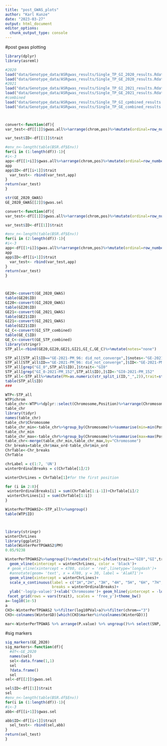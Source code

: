 ```yaml
---
title: "post_GWAS_plots"
author: "Karl Kunze"
date: "2023-03-27"
output: html_document
editor_options: 
  chunk_output_type: console
---
```

#post gwas plotting
```r
library(dplyr)
library(asreml)

#2020
load("data/Genotype_data/ASRgwas_results/Single_TP_GI_2020_results.Rdata")
load("data/Genotype_data/ASRgwas_results/Single_TP_GE_2020_results.Rdata")
#2021
load("data/Genotype_data/ASRgwas_results/Single_TP_GI_2021_results.Rdata")
load("data/Genotype_data/ASRgwas_results/Single_TP_GE_2021_results.Rdata")
#combined
load("data/Genotype_data/ASRgwas_results/Single_TP_GI_cpmbined_results.Rdata")#GI_STP_combined,
load("data/Genotype_data/ASRgwas_results/Single_TP_GE_combined_results.Rdata")#GE_STP_combined



convert<-function(df){
var_test<-df[[1]]$gwas.all%>%arrange(chrom,pos)%>%mutate(ordinal=row_number(),fdr.pvalues=p.adjust(p.value,method="fdr"))

var_test$ID<-df[[1]]$trait

#env_n<-length(table(BSR.df$Env))
for(i in (1:length(df))-1){
#i<-3
app<-df[[1+i]]$gwas.all%>%arrange(chrom,pos)%>%mutate(ordinal=row_number(),fdr.pvalues=p.adjust(p.value,method="fdr"))
app
app$ID<-df[[i+1]]$trait
  var_test<- rbind(var_test,app)
}
return(var_test)
}

str(GE_2020_GWAS)
GE_2020_GWAS[[2]]$gwas.sel

convert<-function(df){
var_test<-df[[1]]$gwas.all%>%arrange(chrom,pos)%>%mutate(ordinal=row_number(),fdr.pvalues=p.adjust(p.value,method="fdr"))

var_test$ID<-df[[1]]$trait

#env_n<-length(table(BSR.df$Env))
for(i in (2:length(df))-1){
#i<-3
app<-df[[1+i]]$gwas.all%>%arrange(chrom,pos)%>%mutate(ordinal=row_number(),fdr.pvalues=p.adjust(p.value,method="fdr"))
app
app$ID<-df[[i+1]]$trait
  var_test<- rbind(var_test,app)
}
return(var_test)
}



GE20<-convert(GE_2020_GWAS)
table(GE20$ID)
GI20<-convert(GI_2020_GWAS)
table(GI20$ID)
GE21<-convert(GE_2021_GWAS)
table(GE21$ID)
GI21<-convert(GI_2021_GWAS)
table(GI21$ID)
GI_C<-convert(GI_STP_combined)
table(GE_C$ID)
GE_C<-convert(GE_STP_combined)
library(stringr)
STP_all<-rbind(GE20,GI20,GE21,GI21,GI_C,GE_C)%>%mutate(notes="none")

STP_all[STP_all$ID=="GE-2021-PM_96: did_not_converge",]$notes<-"GE-2021-PM_96: did_not_converge"
STP_all[STP_all$ID=="GE-2021-PM_96: did_not_converge",]$ID<-"GE-2021-PM_96"
STP_all[grep("GI_0",STP_all$ID),]$trait<-"GI0"
STP_all[grep("GI_0-2021-PM_152",STP_all$ID),]$ID<-"GI0-2021-PM_152"
STP_all<-STP_all%>%mutate(PM=as.numeric(str_split_i(ID,"_",2)),trait=str_split_i(ID,"-",1),year=str_split_i(ID,"-",2))%>%mutate(log10PVal=-log10(p.value))%>%arrange(year,trait,PM)
table(STP_all$ID)
###

WTP<-STP_all
WTP$chrom
table_chr<-WTP%>%dplyr::select(Chromosome,Position)%>%arrange(Chromosome,Position)%>%unique()%>%mutate(ordinal=1:n())
table_chr
library(tidyr)
names(table_chr)
table_chr$Chromosome
table_chr_min<-table_chr%>%group_by(Chromosome)%>%summarise(min=min(Position),min_ord=min(ordinal))
table_chr_min
table_chr_max<-table_chr%>%group_by(Chromosome)%>%summarise(max=max(Position),max_ord=max(ordinal))
table_chr<-merge(table_chr_min,table_chr_max,by="Chromosome")
Chr_breaks=table_chr$max_ord-table_chr$min_ord
ChrTable<-Chr_breaks
ChrTable

chrLabel = c(1:7, 'UN')
winterOrdinalBreaks = c(ChrTable[1]/2)

winterChrLines = ChrTable[1]#for the first position

for (i in 2:8){
 winterOrdinalBreaks[i] = sum(ChrTable[1:i-1])+ChrTable[i]/2
 winterChrLines[i] = sum(ChrTable[1:i])
}

WinterPerTPGWAS2<-STP_all%>%ungroup()
table(WTP$ID)



library(stringr)
winterChrLines
library(ggplot2)
table(WinterPerTPGWAS2$PM)
0.05/9238

WinterPerTPGWAS2%>%ungroup()%>%mutate(trait=ifelse(trait=="GI0","GI",trait))%>% ggplot(aes(ordinal, log10PVal, color = as.factor(PM), shape = year))+geom_point()+
  geom_vline(xintercept = winterChrLines, color = 'black')+
 # geom_vline(xintercept = 4780, color = 'red',linetype='longdash')+
  #annotate(geom= 'text', x = 4780, y = 30, label = 'AlaAT1')+
  geom_vline(xintercept = winterChrLines)+
  scale_x_continuous(label = c("1H","2H", "3H", "4H", "5H", "6H", "7H", "UN"),
                     breaks = winterOrdinalBreaks)+
  ylab('-log(p-value)')+xlab('Chromosome')+ geom_hline(yintercept = -log10(5.412427e-06) )+theme_bw()+
 facet_grid(rows = vars(trait), scales = 'free_y')+theme_bw()
a=-log10(1e-5)
a
CH3<-WinterPerTPGWAS2 %>%filter(log10PVal>a)%>%filter(chrom=="3")
CH3<-colnames(WinterGD)[which(CH3$marker%in%colnames(WinterGD))]

mar<-WinterPerTPGWAS %>% arrange(P.value) %>% ungroup()%>% select(SNP, Chromosome, Position) %>% unique()


```

#sig markers
```r
sig_markers(GE_2020)
sig_markers<-function(df){
  #df<-GE_2020
  names(sel)
  sel<-data.frame(1,1)
  sel
  ?data.frame()
  sel
sel<-df[[2]]$gwas.sel

sel$ID<-df[[1]]$trait
sel
#env_n<-length(table(BSR.df$Env))
for(i in (1:length(df))-1){
#i<-3
abb<-df[[i+1]]$gwas.sel

abb$ID<-df[[i+1]]$trait
  sel_test<- rbind(sel,abb)
}
return(sel_test)
}

```